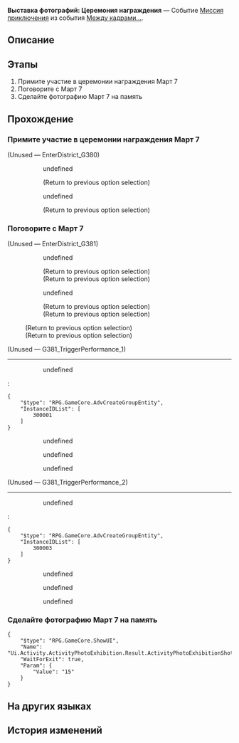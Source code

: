 {{Дополнить|Диалоги.}}
{{Миссия Инфобокс
|id              = 8027208
|Название        = 
|Изображение     = Миссия Освоения Выставка фотографий Церемония награждения.png
|Тип             = Миссия приключения
|События         = Между кадрами...
|Глава           = 
|Условия         = 
|Персонажи       = Вельт; Господин Река; Дань Хэн; Март 7; Первопроходец; Химеко
|СтартЛокация    = Академия оригами
|Мир             = Пенакония
|Локации         = Академия оригами
|Предыдущая      = 
|Следующая       = Выставка фотографий: Фото на память
|Награды         = Отпечатки судьбы*1; Звёздный нефрит*80; Очищенный эфир*2; Кредиты*30 000
}}
'''Выставка фотографий: Церемония награждения''' — Событие [[Миссия приключения]] из события [[Между кадрами...]].

==Описание==
{{Описание|<!--официальное описание из Перекрёстка судеб-->}}

==Этапы==
# Примите участие в церемонии награждения Март 7
# Поговорите с Март 7
# Сделайте фотографию Март 7 на память

==Прохождение==
{{Дополнить}}

===Примите участие в церемонии награждения Март 7===
{{Описание миссии|локация=Академия оригами|Скоро начнётся церемония награждения выставки фотографий. Сумеет ли Март 7 получить награду? Скорее узнайте!}}
{{Диалог Начало}}

;(Unused &mdash; EnterDistrict_G380)
:{{tx}}
:<!--Unknown TalkSentence: 802723751-->
::{{Диалог|Стрелка}} undefined
::<!--Unknown TalkSentence: 802723753-->
::<!--Unknown TalkSentence: 802723754-->
::<!--Unknown TalkSentence: 802723755-->
::<!--Unknown TalkSentence: 802723756-->
::<!--Unknown TalkSentence: 802723757-->
::<!--Unknown TalkSentence: 802723758-->
::<!--Unknown TalkSentence: 802723759-->
::;(Return to previous option selection)
::{{Диалог|Стрелка}} undefined
::<!--Unknown TalkSentence: 802723755-->
::<!--Unknown TalkSentence: 802723756-->
::<!--Unknown TalkSentence: 802723757-->
::<!--Unknown TalkSentence: 802723758-->
::<!--Unknown TalkSentence: 802723759-->
::;(Return to previous option selection)
{{Диалог Конец}}

===Поговорите с Март 7===
{{Описание миссии|локация=Академия оригами|Церемония награждения подходит к концу, Март 7 наконец освободилась. Поговорите с ней.}}
{{Диалог Начало}}

;(Unused &mdash; EnterDistrict_G381)
<!--Unknown TalkSentence: 802729001-->
:<!--Unknown TalkSentence: 802729002-->
:<!--Unknown TalkSentence: 802729003-->
::{{Диалог|Стрелка}} undefined
::<!--Unknown TalkSentence: 802729004-->
::<!--Unknown TalkSentence: 802729005-->
::<!--Unknown TalkSentence: 802729008-->
::<!--Unknown TalkSentence: 802729009-->
::<!--Unknown TalkSentence: 802729102-->
:::{{tx}}
::;(Return to previous option selection)
::;(Return to previous option selection)
::{{Диалог|Стрелка}} undefined
::<!--Unknown TalkSentence: 802729008-->
::<!--Unknown TalkSentence: 802729009-->
::<!--Unknown TalkSentence: 802729102-->
:::{{tx}}
::;(Return to previous option selection)
::;(Return to previous option selection)
:<!--Unknown TalkSentence: 802729008-->
:<!--Unknown TalkSentence: 802729009-->
:<!--Unknown TalkSentence: 802729102-->
::{{tx}}
:;(Return to previous option selection)
:;(Return to previous option selection)

;(Unused &mdash; G381_TriggerPerformance_1)
----
::{{tx}}
:<!--Unknown TalkSentence: 802729153-->
::{{Диалог|Стрелка}} undefined
:<pre>{
	"$type": "RPG.GameCore.AdvCreateGroupEntity",
	"InstanceIDList": [
		300001
	]
}</pre>
:<!--Unknown TalkSentence: 802729153-->
:<!--Unknown TalkSentence: 802729154-->
:<!--Unknown TalkSentence: 802729155-->
:<!--Unknown TalkSentence: 802729156-->
::{{Диалог|Стрелка}} undefined
::{{Диалог|Стрелка}} undefined
::{{Диалог|Стрелка}} undefined

;(Unused &mdash; G381_TriggerPerformance_2)
----
:<!--Unknown TalkSentence: 802729251-->
:<!--Unknown TalkSentence: 802729252-->
:<!--Unknown TalkSentence: 802729253-->
:<!--Unknown TalkSentence: 802729254-->
:<!--Unknown TalkSentence: 802729255-->
::{{Диалог|Стрелка}} undefined
:<pre>{
	"$type": "RPG.GameCore.AdvCreateGroupEntity",
	"InstanceIDList": [
		300003
	]
}</pre>
:<!--Unknown TalkSentence: 802729251-->
:<!--Unknown TalkSentence: 802729252-->
:<!--Unknown TalkSentence: 802729253-->
:<!--Unknown TalkSentence: 802729254-->
:<!--Unknown TalkSentence: 802729255-->
:<!--Unknown TalkSentence: 802729256-->
:<!--Unknown TalkSentence: 802729257-->
:<!--Unknown TalkSentence: 802729258-->
::{{Диалог|Стрелка}} undefined
::{{Диалог|Стрелка}} undefined
::{{Диалог|Стрелка}} undefined
{{Диалог Конец}}

===Сделайте фотографию Март 7 на память===
{{Описание миссии|локация=Академия оригами|Март 7 хочет разделить радость победы со своими друзьями. Сделайте общую фотографию на память.}}
{{Диалог Начало}}
<pre>{
	"$type": "RPG.GameCore.ShowUI",
	"Name": "Ui.Activity.ActivityPhotoExhibition.Result.ActivityPhotoExhibitionShotResultDialog",
	"WaitForExit": true,
	"Param": {
		"Value": "15"
	}
}</pre>
{{Диалог Конец}}

==На других языках==
{{На других языках
|en   = Photography Exhibition: Award Ceremony
|zhs  = 摄影展览•颁奖典礼
|zht  = 攝影展覽•頒獎典禮
|ja   = フォトコンテスト・授賞式
|ko   = 사진 콘테스트•시상식
|es   = Exposición de fotografía: ceremonia de entrega de premios
|fr   = Exposition photo&nbsp;: Cérémonie de remise des prix
|ru   = Выставка фотографий: Церемония награждения
|th   = นิทรรศการภาพถ่าย: พิธีประกาศรางวัล
|vi   = Triển Lãm Nhiếp Ảnh-Lễ Trao Giải
|de   = Fotoausstellung: Preisverleihung
|id   = Pameran Fotografi: Upacara Penghargaan
|pt   = Exibição de Fotografia: Cerimônia de Premiação
}}

==История изменений==
{{История изменений|2.7}}
